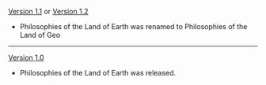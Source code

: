 {{Change History/Header}}
[[Version 1.1]] or [[Version 1.2]]
*Philosophies of the Land of Earth was renamed to Philosophies of the Land of Geo
----
[[Version 1.0]]
*Philosophies of the Land of Earth was released.